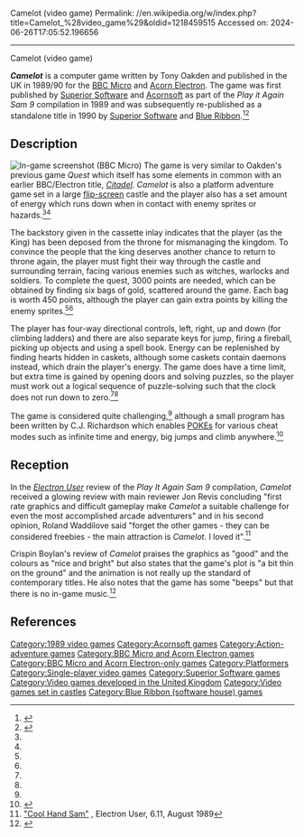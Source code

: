 Camelot (video game)
Permalink: //en.wikipedia.org/w/index.php?title=Camelot_%28video_game%29&oldid=1218459515
Accessed on: 2024-06-26T17:05:52.196656



------
Camelot (video game)
{{dablink|This article is about the 1989 game for Acorn computers published by Superior Software. See also [[Conquests of Camelot: The Search for the Grail]], [[Quest for Camelot (video game)]] and [[Camelot (disambiguation)]] for other titles with similar names.}}
{{Infobox video game
| title = Camelot
| image = Camelot cassette front cover (BBC-Electron).png
| caption=Cassette cover
| developer = Tony Oakden
| publisher = [[Superior Software]]<br>[[Blue Ribbon (software house)|Blue Ribbon]]<br>[[Acornsoft]]
| engine = 
| released = 1989: ''Play it Again Sam 9'' compilation<br>1990: Standalone
| genre = [[Platform game|Platform]], [[Action-adventure game|action-adventure]]
| modes = [[Single-player]]
| platforms = [[Acorn Electron]]<ref name="8bs-1"/><br />[[BBC Micro]]<ref name="gamespot-1">{{cite web|url=http://uk.gamespot.com/bbc/action/camelot/index.html|title=Camelot for BBC|accessdate=2010-10-10|publisher=[[GameSpot]]|quote=Superior Software Action Release: 1989|archive-url=https://archive.today/20130123233223/http://uk.gamespot.com/bbc/action/camelot/index.html|archive-date=2013-01-23|url-status=dead}}</ref>
}}

'''''Camelot''''' is a computer game written by Tony Oakden and published in the UK in 1989/90 for the [[BBC Micro]] and [[Acorn Electron]].  The game was first published by [[Superior Software]] and [[Acornsoft]] as part of the ''Play it Again Sam 9'' compilation in 1989 and was subsequently re-published as a standalone title in 1990 by [[Superior Software]] and [[Blue Ribbon (software house)|Blue Ribbon]].<ref name="8bs-1">{{cite web|url=http://8bs.com/elecgame/camelot.htm|title=CAMELOT|accessdate=2010-10-10|publisher=www.8bs.com|quote=Standalone Release(s): 1990: CAMELOT, Superior/Blue Ribbon, £2.99 Compilation Release(s): 1989: PLAY IT AGAIN SAM 9, Superior/Acornsoft, £9.95|archive-date=2013-01-16|archive-url=https://archive.today/20130116105624/http://8bs.com/elecgame/camelot.htm|url-status=live}}</ref><ref name="inlay-1">{{cite journal|year=1990|title = BBC/Electron cassette inlay|journal=Camelot|quote=You have been deposed from the throne of Camelot for mismanaging the kingdom.}}</ref>

==Description==
[[Image:Camelot in-game screenshot (BBC Micro).png|thumb|left|In-game screenshot (BBC Micro)]]
The game is very similar to Oakden's previous game ''Quest'' which itself has some elements in common with an earlier BBC/Electron title, ''[[Citadel (video game)|Citadel]]''. ''Camelot'' is also a platform adventure game set in a large [[flip-screen]] castle and the player also has a set amount of energy which runs down when in contact with enemy sprites or hazards.<ref name="8bs-1"/><ref name="inlay-1"/>

The backstory given in the cassette inlay indicates that the player (as the King) has been deposed from the throne for mismanaging the kingdom. To convince the people that the king deserves another chance to return to throne again, the player must fight their way through the castle and surrounding terrain, facing various enemies such as witches, warlocks and soldiers. To complete the quest, 3000 points are needed, which can be obtained by finding six bags of gold, scattered around the game. Each bag is worth 450 points, although the player can gain extra points by killing the enemy sprites.<ref name="8bs-1"/><ref name="inlay-1"/>

The player has four-way directional controls, left, right, up and down (for climbing ladders) and there are also separate keys for jump, firing a fireball, picking up objects and using a spell book. Energy can be replenished by finding hearts hidden in caskets, although some caskets contain daemons instead, which drain the player's energy. The game does have a time limit, but extra time is gained by opening doors and solving puzzles, so the player must work out a logical sequence of puzzle-solving such that the clock does not run down to zero.<ref name="8bs-1"/><ref name="inlay-1"/>

The game is considered quite challenging,<ref name="8bs-2"/> although a small program has been written by C.J. Richardson which enables [[PEEK and POKE|POKE]]s for various cheat modes such as infinite time and energy, big jumps and climb anywhere.<ref name="stairwaytohell-2">{{cite web|url=http://www.stairwaytohell.com/cheats/pokes/index.html?page=homepage|title=CAMELOT|accessdate=2010-10-10|publisher=www.stairwaytohell.com|quote=Version: BBC Description: Various pokes|first=C.J.|last=Richardson|archive-date=2023-11-10|archive-url=https://web.archive.org/web/20231110015906/http://www.stairwaytohell.com/cheats/pokes/index.html?page=homepage|url-status=live}}</ref>

==Reception==
In the ''[[Electron User]]'' review of the ''Play It Again Sam 9'' compilation, ''Camelot'' received a glowing review with main reviewer Jon Revis concluding "first rate graphics and difficult gameplay make ''Camelot'' a suitable challenge for even the most accomplished arcade adventurers" and in his second opinion, Roland Waddilove said "forget the other games - they can be considered freebies - the main attraction is ''Camelot''. I loved it".<ref name="electron user">[http://8bs.com/elecgame/play_it_again_sam_09.htm "Cool Hand Sam"] {{Webarchive|url=https://archive.today/20130116015420/http://8bs.com/elecgame/play_it_again_sam_09.htm |date=2013-01-16}}, Electron User, 6.11, August 1989</ref>

Crispin Boylan's review of ''Camelot'' praises the graphics as "good" and the colours as "nice and bright" but also states that the game's plot is "a bit thin on the ground" and the animation is not really up the standard of contemporary titles. He also notes that the game has some "beeps" but that there is no in-game music.<ref name="8bs-2">{{cite web|url=http://www.8bs.com/reviews1.htm#Play%20It%20Again%20Sam%209%20Review%20By%20Crispin%20Boylan|title=Play It Again Sam 9 Review By Crispin Boylan (E4W)|accessdate=2010-10-10|publisher=www.8bs.com|quote=For one thing, it focuses a lot more on the Arcade side of the Adventure genre, really the thinking mans shoot-em-up to put it bluntly.|first=Crispin|last=Boylan|archive-date=2023-11-10|archive-url=https://web.archive.org/web/20231110015910/http://www.8bs.com/reviews1.htm#Play%20It%20Again%20Sam%209%20Review%20By%20Crispin%20Boylan|url-status=live}}</ref>

==References==
{{Reflist}}

{{Superior Software}}

[[Category:1989 video games]]
[[Category:Acornsoft games]]
[[Category:Action-adventure games]]
[[Category:BBC Micro and Acorn Electron games]]
[[Category:BBC Micro and Acorn Electron-only games]]
[[Category:Platformers]]
[[Category:Single-player video games]]
[[Category:Superior Software games]]
[[Category:Video games developed in the United Kingdom]]
[[Category:Video games set in castles]]
[[Category:Blue Ribbon (software house) games]]